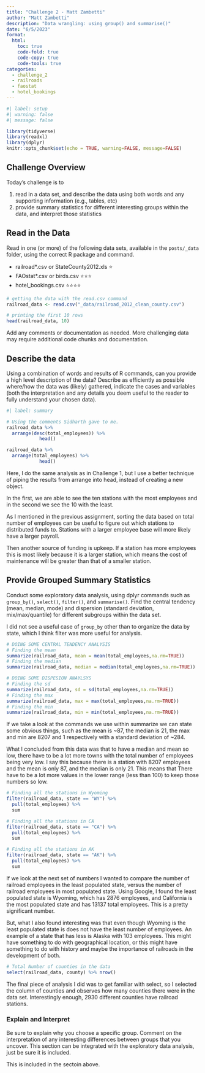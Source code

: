 ```yaml
---
title: "Challenge 2 - Matt Zambetti"
author: "Matt Zambetti"
description: "Data wrangling: using group() and summarise()"
date: "6/5/2023"
format:
  html:
    toc: true
    code-fold: true
    code-copy: true
    code-tools: true
categories:
  - challenge_2
  - railroads
  - faostat
  - hotel_bookings
---
```


```r
#| label: setup
#| warning: false
#| message: false

library(tidyverse)
library(readxl)
library(dplyr)
knitr::opts_chunk$set(echo = TRUE, warning=FALSE, message=FALSE)
```

## Challenge Overview

Today's challenge is to

1)  read in a data set, and describe the data using both words and any supporting information (e.g., tables, etc)
2)  provide summary statistics for different interesting groups within the data, and interpret those statistics

## Read in the Data

Read in one (or more) of the following data sets, available in the `posts/_data` folder, using the correct R package and command.

-   railroad\*.csv or StateCounty2012.xls ⭐
-   FAOstat\*.csv or birds.csv ⭐⭐⭐
-   hotel_bookings.csv ⭐⭐⭐⭐

```r

# getting the data with the read.csv command
railroad_data <- read.csv("_data/railroad_2012_clean_county.csv")

# printing the first 10 rows
head(railroad_data, 10)

```

Add any comments or documentation as needed. More challenging data may require additional code chunks and documentation.

## Describe the data

Using a combination of words and results of R commands, can you provide a high level description of the data? Describe as efficiently as possible where/how the data was (likely) gathered, indicate the cases and variables (both the interpretation and any details you deem useful to the reader to fully understand your chosen data).

```r
#| label: summary

# Using the comments Sidharth gave to me.
railroad_data %>%
  arrange(desc(total_employees)) %>%
            head()

railroad_data %>%
  arrange(total_employees) %>%
            head()

```

Here, I do the same analysis as in Challenge 1, but I use a better technique of piping the results from arrange into head, instead of creating a new object.

In the first, we are able to see the ten stations with the most employees and in the second we see the 10 with the least.

As I mentioned in the previous assignment, sorting the data based on total number of employees can be useful to figure out which stations to distributed funds to. Stations with a larger employee base will more likely have a larger payroll.

Then another source of funding is upkeep. If a station has more employees this is most likely because it is a larger station, which means the cost of maintenance will be greater than that of a smaller station.

## Provide Grouped Summary Statistics

Conduct some exploratory data analysis, using dplyr commands such as `group_by()`, `select()`, `filter()`, and `summarise()`. Find the central tendency (mean, median, mode) and dispersion (standard deviation, mix/max/quantile) for different subgroups within the data set.

I did not see a useful case of `group_by` other than to organize the data by state, which I think filter was more useful for analysis.


```r
# DOING SOME CENTRAL TENDENCY ANALYSIS
# Finding the mean
summarize(railroad_data, mean = mean(total_employees,na.rm=TRUE))
# Finding the median
summarize(railroad_data, median = median(total_employees,na.rm=TRUE))

# DOING SOME DISPESION ANAYLSYS
# Finding the sd
summarize(railroad_data, sd = sd(total_employees,na.rm=TRUE))
# Finding the max
summarize(railroad_data, max = max(total_employees,na.rm=TRUE))
# Finding the min
summarize(railroad_data, min = min(total_employees,na.rm=TRUE))
```

If we take a look at the commands we use within summarize we can state some obvious things, such as the mean is ~87, the median is 21, the max and min are 8207 and 1 respectively with a standard deviation of ~284.

What I concluded from this data was that to have a median and mean so low, there have to be a lot more towns with the total number of employees being very low. I say this because there is a station with 8207 employees and the mean is only 87, and the median is only 21. This means that There have to be a lot more values in the lower range (less than 100) to keep those numbers so low.

```r
# Finding all the stations in Wyoming
filter(railroad_data, state == "WY") %>%
  pull(total_employees) %>%
  sum 

# Finding all the stations in CA
filter(railroad_data, state == "CA") %>%
  pull(total_employees) %>%
  sum

# Finding all the stations in AK
filter(railroad_data, state == "AK") %>%
  pull(total_employees) %>%
  sum

```

If we look at the next set of numbers I wanted to compare the number of railroad employees in the least populated state, versus the number of railroad employees in most populated state. Using Google, I found the least populated state is Wyoming, which has 2876 employees, and California is the most populated state and has 13137 total employees. This is a pretty significant number.

But, what I also found interesting was that even though Wyoming is the least populated state is does not have the least number of employees. An example of a state that has less is Alaska with 103 employees. This might have something to do with geographical location, or this might have something to do with history and maybe the importance of railroads in the development of both. 

```r
# Total Number of counties in the data
select(railroad_data, county) %>% nrow()

```

The final piece of analysis I did was to get familiar with select, so I selected the column of counties and observes how many counties there were in the data set. Interestingly enough, 2930 different counties have railroad stations.


### Explain and Interpret

Be sure to explain why you choose a specific group. Comment on the interpretation of any interesting differences between groups that you uncover. This section can be integrated with the exploratory data analysis, just be sure it is included.

This is included in the sectoin above.
